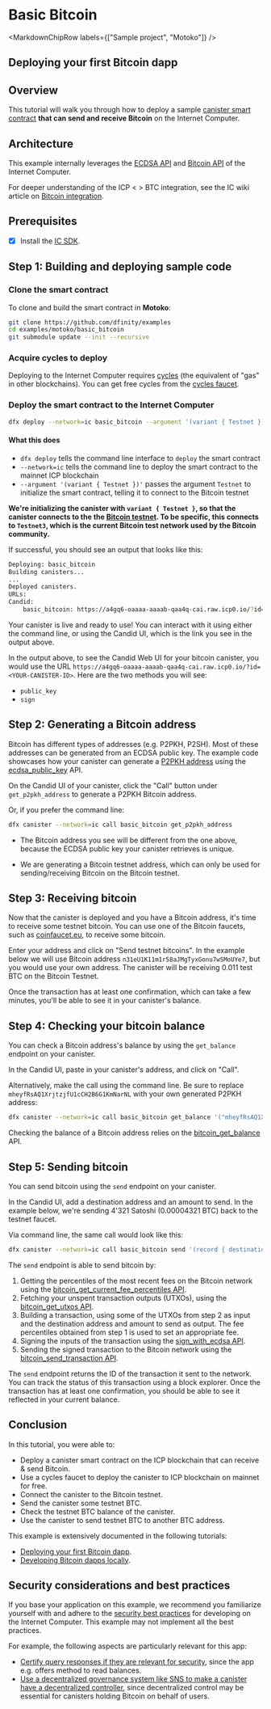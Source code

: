 
# Basic Bitcoin

<MarkdownChipRow labels={["Sample project", "Motoko"]} />

## Deploying your first Bitcoin dapp

## Overview 
This tutorial will walk you through how to deploy a sample [canister smart contract](https://wiki.internetcomputer.org/wiki/Canister_smart_contract) **that can send and receive Bitcoin** on the Internet Computer.

## Architecture

This example internally leverages the [ECDSA API](https://internetcomputer.org/docs/current/references/ic-interface-spec/#ic-ecdsa_public_key)
and [Bitcoin API](https://internetcomputer.org/docs/current/references/ic-interface-spec/#ic-bitcoin-api) of the Internet Computer.

For deeper understanding of the ICP < > BTC integration, see the IC wiki article on [Bitcoin integration](https://wiki.internetcomputer.org/wiki/Bitcoin_Integration).

## Prerequisites

* [x] Install the [IC SDK](https://internetcomputer.org/docs/current/developer-docs/setup/install/index.mdx).

## Step 1: Building and deploying sample code

### Clone the smart contract

To clone and build the smart contract in **Motoko**:

```bash
git clone https://github.com/dfinity/examples
cd examples/motoko/basic_bitcoin
git submodule update --init --recursive
```

### Acquire cycles to deploy

Deploying to the Internet Computer requires [cycles](https://internetcomputer.org/docs/current/developer-docs/setup/cycles) (the equivalent of "gas" in other blockchains). You can get free cycles from the [cycles faucet](https://internetcomputer.org/docs/current/developer-docs/setup/cycles/cycles-faucet.md).

### Deploy the smart contract to the Internet Computer

```bash
dfx deploy --network=ic basic_bitcoin --argument '(variant { Testnet })'
```

#### What this does
- `dfx deploy` tells the command line interface to `deploy` the smart contract
- `--network=ic` tells the command line to deploy the smart contract to the mainnet ICP blockchain
- `--argument '(variant { Testnet })'` passes the argument `Testnet` to initialize the smart contract, telling it to connect to the Bitcoin testnet

**We're initializing the canister with `variant { Testnet }`, so that the canister connects to the the [Bitcoin testnet](https://en.bitcoin.it/wiki/Testnet). To be specific, this connects to `Testnet3`, which is the current Bitcoin test network used by the Bitcoin community.**


If successful, you should see an output that looks like this:

```bash
Deploying: basic_bitcoin
Building canisters...
...
Deployed canisters.
URLs:
Candid:
    basic_bitcoin: https://a4gq6-oaaaa-aaaab-qaa4q-cai.raw.icp0.io/?id=<YOUR-CANISTER-ID>
```

Your canister is live and ready to use! You can interact with it using either the command line, or using the Candid UI, which is the link you see in the output above.

In the output above, to see the Candid Web UI for your bitcoin canister, you would use the URL `https://a4gq6-oaaaa-aaaab-qaa4q-cai.raw.icp0.io/?id=<YOUR-CANISTER-ID>`. Here are the two methods you will see:

* `public_key`
* `sign`

## Step 2: Generating a Bitcoin address

Bitcoin has different types of addresses (e.g. P2PKH, P2SH). Most of these
addresses can be generated from an ECDSA public key. The example code
showcases how your canister can generate a [P2PKH address](https://en.bitcoin.it/wiki/Transaction#Pay-to-PubkeyHash) using the [ecdsa_public_key](https://internetcomputer.org/docs/current/references/ic-interface-spec/#ic-ecdsa_public_key) API.

On the Candid UI of your canister, click the "Call" button under `get_p2pkh_address` to
generate a P2PKH Bitcoin address.

Or, if you prefer the command line:

```bash
dfx canister --network=ic call basic_bitcoin get_p2pkh_address
```

* The Bitcoin address you see will be different from the one above, because the
  ECDSA public key your canister retrieves is unique.

* We are generating a Bitcoin testnet address, which can only be
used for sending/receiving Bitcoin on the Bitcoin testnet.


## Step 3: Receiving bitcoin

Now that the canister is deployed and you have a Bitcoin address, it's time to receive
some testnet bitcoin. You can use one of the Bitcoin faucets, such as [coinfaucet.eu](https://coinfaucet.eu),
to receive some bitcoin.

Enter your address and click on "Send testnet bitcoins". In the example below we will use Bitcoin address `n31eU1K11m1r58aJMgTyxGonu7wSMoUYe7`, but you would use your own address. The canister will be receiving 0.011 test BTC on the Bitcoin Testnet.


Once the transaction has at least one confirmation, which can take a few minutes,
you'll be able to see it in your canister's balance.

## Step 4: Checking your bitcoin balance

You can check a Bitcoin address's balance by using the `get_balance` endpoint on your canister.

In the Candid UI, paste in your canister's address, and click on "Call".

Alternatively, make the call using the command line. Be sure to replace `mheyfRsAQ1XrjtzjfU1cCH2B6G1KmNarNL` with your own generated P2PKH address:

```bash
dfx canister --network=ic call basic_bitcoin get_balance '("mheyfRsAQ1XrjtzjfU1cCH2B6G1KmNarNL")'
```

Checking the balance of a Bitcoin address relies on the [bitcoin_get_balance](https://internetcomputer.org/docs/current/references/ic-interface-spec/#ic-bitcoin_get_balance) API.

## Step 5: Sending bitcoin

You can send bitcoin using the `send` endpoint on your canister.

In the Candid UI, add a destination address and an amount to send. In the example
below, we're sending 4'321 Satoshi (0.00004321 BTC) back to the testnet faucet.

Via command line, the same call would look like this:

```bash
dfx canister --network=ic call basic_bitcoin send '(record { destination_address = "tb1ql7w62elx9ucw4pj5lgw4l028hmuw80sndtntxt"; amount_in_satoshi = 4321; })'
```

The `send` endpoint is able to send bitcoin by:

1. Getting the percentiles of the most recent fees on the Bitcoin network using the [bitcoin_get_current_fee_percentiles API](https://internetcomputer.org/docs/current/references/ic-interface-spec/#ic-bitcoin_get_current_fee_percentiles).
2. Fetching your unspent transaction outputs (UTXOs), using the [bitcoin_get_utxos API](https://internetcomputer.org/docs/current/references/ic-interface-spec/#ic-bitcoin_get_utxos).
3. Building a transaction, using some of the UTXOs from step 2 as input and the destination address and amount to send as output.
   The fee percentiles obtained from step 1 is used to set an appropriate fee.
4. Signing the inputs of the transaction using the [sign_with_ecdsa API](https://internetcomputer.org/docs/current/references/ic-interface-spec/#ic-sign_with_ecdsa).
5. Sending the signed transaction to the Bitcoin network using the [bitcoin_send_transaction API](https://internetcomputer.org/docs/current/references/ic-interface-spec/#ic-bitcoin_send_transaction).

The `send` endpoint returns the ID of the transaction it sent to the network.
You can track the status of this transaction using a block explorer. Once the
transaction has at least one confirmation, you should be able to see it
reflected in your current balance.

## Conclusion

In this tutorial, you were able to:

* Deploy a canister smart contract on the ICP blockchain that can receive & send Bitcoin.
* Use a cycles faucet to deploy the canister to ICP blockchain on mainnet for free.
* Connect the canister to the Bitcoin testnet.
* Send the canister some testnet BTC.
* Check the testnet BTC balance of the canister.
* Use the canister to send testnet BTC to another BTC address. 

This example is extensively documented in the following tutorials:

* [Deploying your first Bitcoin dapp](https://internetcomputer.org/docs/current/samples/deploying-your-first-bitcoin-dapp).
* [Developing Bitcoin dapps locally](https://internetcomputer.org/docs/current/developer-docs/integrations/bitcoin/local-development).

## Security considerations and best practices

If you base your application on this example, we recommend you familiarize yourself with and adhere to the [security best practices](https://internetcomputer.org/docs/current/references/security/) for developing on the Internet Computer. This example may not implement all the best practices.

For example, the following aspects are particularly relevant for this app:
* [Certify query responses if they are relevant for security](https://internetcomputer.org/docs/current/references/security/general-security-best-practices#certify-query-responses-if-they-are-relevant-for-security), since the app e.g. offers method to read balances.
* [Use a decentralized governance system like SNS to make a canister have a decentralized controller](https://internetcomputer.org/docs/current/references/security/rust-canister-development-security-best-practices#use-a-decentralized-governance-system-like-sns-to-make-a-canister-have-a-decentralized-controller), since decentralized control may be essential for canisters holding Bitcoin on behalf of users.
